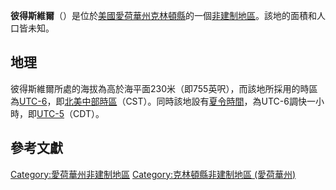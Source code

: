{{noteTA
|G1=USState
|G2=地名
|G3=Unit
}}
{{Infobox settlement
|official_name            = 彼得斯維爾
|native_name = Petersville
|settlement_type          = [[非建制地區|非建制地區]]
|image_skyline            = Immaculate Conception Church - Petersville, Iowa.JPG
|imagesize                = 250px
|image_map                = 
|mapsize                  = 
|pushpin_map              = USA Iowa
|pushpin_label            = 彼得斯維爾
|pushpin_label_position   = top
|pushpin_map_caption      = 彼得斯維爾在愛荷華州的位置
|subdivision_type         = [[世界政區索引|國家]]
|subdivision_type1        = [[美国州份|州份]]
|subdivision_type2        = [[愛荷華州行政区划|縣]]
|subdivision_name         = [[美国|美国]]
|subdivision_name1        = [[愛荷華州|愛荷華州]]
|subdivision_name2        = [[克林頓縣_(愛荷華州)|克林頓縣]]
|elevation_ft             = 755
|elevation_m              = 230
|area_total_km2           = 
|area_total_sq_mi         = 
|area_land_km2            = 
|area_land_sq_mi          = 
|area_water_km2           = 
|area_water_sq_mi         = 
|population_as_of         = 2010
|population_footnotes     = 
|population_total         = 
|population_metro         = 
|population_density_km2   = auto
|population_density_sq_mi = auto
|timezone                 = [[北美中部时区|北美中部时区]]
|utc_offset               = -6
|coordinates              = {{coord|41|58|03|N|90|32|01|W|display=inline,title}}
| coor_pinpoint           = 
| coordinates_footnotes   = 
|timezone_DST             = CDT
|utc_offset_DST           = -5
|postal_code_type         = [[美國郵區編號|郵區編號]]
|postal_code              = 
|area_code                = {{link-en|电话区号563|Area code 563|563}}
|blank_name = [[地名信息系统|GNIS ID]]
|blank_info = 464697<ref name="GNIS">{{cite gnis|464697|Petersville}}</ref>
}}
'''彼得斯維爾'''（{{lang-en|Petersville}}）是位於[[美國|美國]][[愛荷華州|愛荷華州]][[克林頓縣_(愛荷華州)|克林頓縣]]的一個[[非建制地區|非建制地區]]。該地的面積和人口皆未知。

== 地理 ==
彼得斯維爾所處的海拔為高於海平面230米（即755英呎），而該地所採用的時區為[[UTC-6|UTC-6]]，即[[北美中部時區|北美中部時區]]（CST）。同時該地設有[[夏令時間|夏令時間]]，為UTC-6調快一小時，即[[UTC-5|UTC-5]]（CDT）。

== 參考文獻 ==
{{reflist}}

{{克林頓縣 (愛荷華州)}}

{{DEFAULTSORT:Petersville}}
[[Category:愛荷華州非建制地區|Category:愛荷華州非建制地區]]
[[Category:克林頓縣非建制地區_(愛荷華州)|Category:克林頓縣非建制地區 (愛荷華州)]]

{{Iowa-geo-stub}}